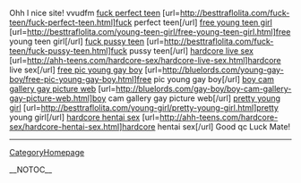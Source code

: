 
Ohh l nice site! vvudfm
<a href= http://besttraflolita.com/fuck-teen/fuck-perfect-teen.html >fuck perfect teen</a> [url=http://besttraflolita.com/fuck-teen/fuck-perfect-teen.html]fuck perfect teen[/url] <a href= http://besttraflolita.com/young-teen-girl/free-young-teen-girl.html >free young teen girl</a> [url=http://besttraflolita.com/young-teen-girl/free-young-teen-girl.html]free young teen girl[/url] <a href= http://besttraflolita.com/fuck-teen/fuck-pussy-teen.html >fuck pussy teen</a> [url=http://besttraflolita.com/fuck-teen/fuck-pussy-teen.html]fuck pussy teen[/url] <a href= http://ahh-teens.com/hardcore-sex/hardcore-live-sex.html >hardcore live sex</a> [url=http://ahh-teens.com/hardcore-sex/hardcore-live-sex.html]hardcore live sex[/url] <a href= http://bluelords.com/young-gay-boy/free-pic-young-gay-boy.html >free pic young gay boy</a> [url=http://bluelords.com/young-gay-boy/free-pic-young-gay-boy.html]free pic young gay boy[/url] <a href= http://bluelords.com/gay-boy/boy-cam-gallery-gay-picture-web.html >boy cam gallery gay picture web</a> [url=http://bluelords.com/gay-boy/boy-cam-gallery-gay-picture-web.html]boy cam gallery gay picture web[/url] <a href= http://besttraflolita.com/young-girl/pretty-young-girl.html >pretty young girl</a> [url=http://besttraflolita.com/young-girl/pretty-young-girl.html]pretty young girl[/url] <a href= http://ahh-teens.com/hardcore-sex/hardcore-hentai-sex.html >hardcore hentai sex</a> [url=http://ahh-teens.com/hardcore-sex/hardcore-hentai-sex.html]hardcore hentai sex[/url] 
Good qc Luck Mate!
----
[[CategoryHomepage]]

__NOTOC__